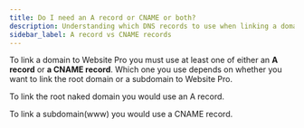 ```yaml
---
title: Do I need an A record or CNAME or both?
description: Understanding which DNS records to use when linking a domain to Website Pro
sidebar_label: A record vs CNAME records
---
```


To link a domain to Website Pro you must use at least one of either an **A record** or **a CNAME record**. Which one you use depends on whether you want to link the root domain or a subdomain to Website Pro. 

To link the root naked domain you would use an A record. 

To link a subdomain(www) you would use a CNAME record.